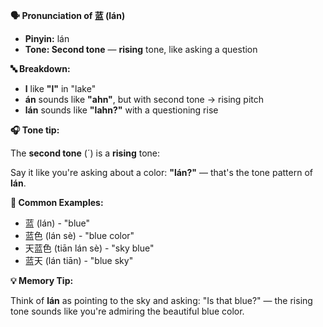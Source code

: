 **🗣️ Pronunciation of 蓝 (lán)**

- **Pinyin:** lán
- **Tone: Second tone** — **rising** tone, like asking a question

**🔤 Breakdown:**

- **l** like **"l"** in "lake"
- **án** sounds like **"ahn"**, but with second tone → rising pitch
- **lán** sounds like **"lahn?"** with a questioning rise

**🎧 Tone tip:**

The **second tone** (´) is a **rising** tone:

Say it like you're asking about a color: **"lán?"** — that's the tone pattern of **lán**.

**📝 Common Examples:**

- 蓝 (lán) - "blue"
- 蓝色 (lán sè) - "blue color"
- 天蓝色 (tiān lán sè) - "sky blue"
- 蓝天 (lán tiān) - "blue sky"

**💡 Memory Tip:**

Think of **lán** as pointing to the sky and asking: "Is that blue?" — the rising tone sounds like
you're admiring the beautiful blue color.
